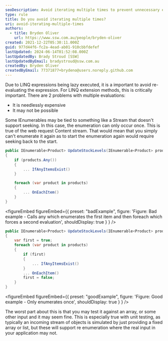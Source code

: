 ```yaml
---
seoDescription: Avoid iterating multiple times to prevent unnecessary expense and potential enumeration errors in LINQ expressions.
type: rule
title: Do you avoid iterating multiple times?
uri: avoid-iterating-multiple-times
authors:
  - title: Bryden Oliver
    url: https://www.ssw.com.au/people/bryden-oliver
created: 2021-12-22T05:30:11.000Z
guid: 977d44f6-fc2a-4ead-ab01-910cbbfdefef
lastUpdated: 2024-06-14T01:52:08.000Z
lastUpdatedBy: Brady Stroud [SSW]
lastUpdatedByEmail: bradystroud@ssw.com.au
createdBy: Bryden Oliver
createdByEmail: 77371877+brydeno@users.noreply.github.com
---
```


Due to LINQ expressions being lazy executed, it is a important to avoid re-evaluating the expression. For LINQ extension methods, this is critically important.
There are 2 problems with multiple evaluations:

* It is needlessly expensive
* It may not be possible

Some IEnumerables may be tied to something like a Stream that doesn't support seeking. In this case, the enumeration can only occur once. This is true of the web request Content stream. That would mean that you simply can't enumerate it again as to start the enumeration again would require seeking back to the start.

```cs
public IEnumerable<Product> UpdateStockLevels(IEnumerable<Product> products)
{
    if (products.Any())
    {
        ... IfAnyItemsExist()
    }

    foreach (var product in products)
    {
        ... OnEachItem()
    }
}
```

<figureEmbed figureEmbed={{
  preset: "badExample",
  figure: 'Figure: Bad example - Calls any which enumerates the first item and then foreach which forces a second evaluation',
  shouldDisplay: true
} } />


```cs
public IEnumerable<Product> UpdateStockLevels(IEnumerable<Product> products)
{
    var first = true;
    foreach (var product in products)
    {
        if (first)
        {
            ... IfAnyItemsExist()
        }
        ... OnEachItem()
        first = false;
    }
}
```

<figureEmbed figureEmbed={{
  preset: "goodExample",
  figure: 'Figure: Good example - Only enumerates once',
  shouldDisplay: true
} } />


The worst part about this is that you may test it against an array, or some other input and it may seem fine. This is especially true with unit testing, as typically an incoming stream of objects is simulated by just providing a fixed array or list, but these will support re enumeration where the real input in your application may not.
